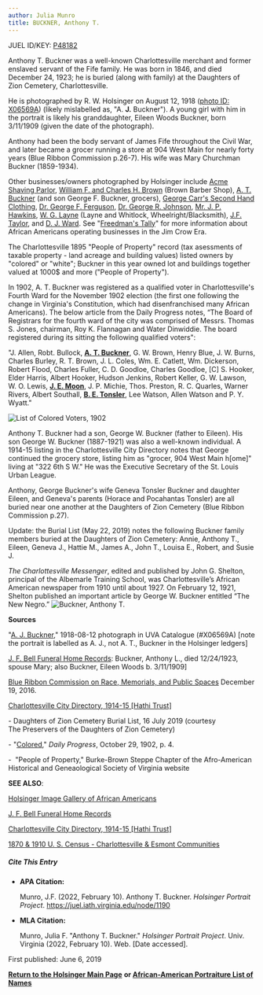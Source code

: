 ```yaml
---
author: Julia Munro
title: BUCKNER, Anthony T.
---
```

JUEL ID/KEY: [P48182](http://juel.iath.virginia.edu/public_person?person=48182 "P48182")

Anthony T. Buckner was a well-known Charlottesville merchant and former enslaved servant of the Fife family. He was born in 1846, and died December 24, 1923; he is buried (along with family) at the Daughters of Zion Cemetery, Charlottesville.

He is photographed by R. W. Holsinger on August 12, 1918 ([photo ID: X06569A](http://hero.village.virginia.edu/~rwb3y/hol-uv/?manifests=manifests-hol.json#?c=0&m=0&s=0&cv=338&xywh=-2571%2C-222%2C7914%2C4427 "Buckner, Anthony T.")) (likely mislabelled as, "A. **J.** Buckner"). A young girl with him in the portrait is likely his granddaughter, Eileen Woods Buckner, born 3/11/1909 (given the date of the photograph).

Anthony had been the body servant of James Fife throughout the Civil War, and later became a grocer running a store at 904 West Main for nearly forty years (Blue Ribbon Commission p.26-7). His wife was Mary Churchman Buckner (1859-1934). 

Other businesses/owners photographed by Holsinger include [Acme Shaving Parlor](http://juel.iath.virginia.edu/node/2164 "Acme Shaving Parlor Ad"), [William F. and Charles H. Brown](http://juel.iath.virginia.edu/node/1186 "William F. and Charles H. Brown") (Brown Barber Shop), [A. T. Buckner](http://juel.iath.virginia.edu/node/1190 "Buckner, A. T.") (and son George F. Buckner, grocers), [George Carr's Second Hand Clothing](https://juel.iath.virginia.edu/node/1127 "George Carr's Second Hand Clothing"), [Dr. George F. Ferguson](http://juel.iath.virginia.edu/node/1129 "Dr. George R. Ferguson"), [Dr. George R. Johnson](http://juel.iath.virginia.edu/node/1216 "Dr. Johnson"), [Mr. J. P. Hawkins](http://juel.iath.virginia.edu/node/1307 "Mr. J.P. Hawkins"), [W. G. Layne](http://juel.iath.virginia.edu/node/1504 "W. G. Layne") (Layne and Whitlock, Wheelright/Blacksmith), [J.F. Taylor](http://juel.iath.virginia.edu/node/2180 "J.F. Taylor"), and [D. J. Ward](http://juel.iath.virginia.edu/node/1530 "D.J. Ward"). See "[Freedman's Tally](https://americanhistory.si.edu/blog/freedoms-tally-african-american-business-jim-crow-south "\"Freedman's Tally\"")" for more information about African Americans operating businesses in the Jim Crow Era.

The Charlottesville 1895 "People of Property" record (tax asessments of taxable property - land acreage and building values) listed owners by "colored" or "white"; Buckner in this year owned lot and buildings together valued at 1000$ and more ("People of Property").  

In 1902, A. T. Buckner was registered as a qualified voter in Charlottesville's Fourth Ward for the November 1902 election (the first one following the change in Virginia's Constitution, which had disenfranchised many African Americans). The below article from the Daily Progress notes, “The Board of Registrars for the fourth ward of the city was comprised of Messrs. Thomas S. Jones, chairman, Roy K. Flannagan and Water Dinwiddie. The board registered during its sitting the following qualified voters": 

"J. Allen, Robt. Bullock, [**A. T. Buckner**](http://juel.iath.virginia.edu/node/1190 "Buckner, A. T."), G. W. Brown, Henry Blue, J. W. Burns, Charles Burley, R. T. Brown, J. L. Coles, Wm. E. Catlett, Wm. Dickerson, Robert Flood, Charles Fuller, C. D. Goodloe, Charles Goodloe, \[C\] S. Hooker, Elder Harris, Albert Hooker, Hudson Jenkins, Robert Keller, G. W. Lawson, W. O. Lewis, [**J. E. Moon**](http://juel.iath.virginia.edu/node/1533#overlay-context=node/996 "Moon, John E."), J. P. Michie, Thos. Preston, R. C. Quarles, Warner Rivers, Albert Southall, [**B. E. Tonsler**](http://juel.iath.virginia.edu/node/1447 "Tonsler, B. E."), Lee Watson, Allen Watson and P. Y. Wyatt." 

![List of Colored Voters, 1902](http://juel.iath.virginia.edu/sites/default/files/media/images/Screen%20Shot%202019-11-19%20at%2011.32.10%20AM.png "List of Colored Voters, 1902")

Anthony T. Buckner had a son, George W. Buckner (father to Eileen). His son George W. Buckner (1887-1921) was also a well-known individual. A 1914-15 listing in the Charlottesville City Directory notes that George continued the grocery store, listing him as "grocer, 904 West Main h\[ome\]" living at "322 6th S W." He was the Executive Secretary of the St. Louis Urban League.

Anthony, George Buckner's wife Geneva Tonsler Buckner and daughter Eileen, and Geneva's parents (Horace and Pocahantas Tonsler) are all buried near one another at the Daughters of Zion Cemetery (Blue Ribbon Commission p.27).  

Update: the Burial List (May 22, 2019) notes the following Buckner family members buried at the Daughters of Zion Cemetery: Annie, Anthony T., Eileen, Geneva J., Hattie M., James A., John T., Louisa E., Robert, and Susie J.

_The Charlottesville Messenger_, edited and published by John G. Shelton, principal of the Albemarle Training School, was Charlottesville’s African American newspaper from 1910 until about 1927. On February 12, 1921, Shelton published an important article by George W. Buckner entitled “The New Negro.” ![Buckner, Anthony T.](https://iiif.lib.virginia.edu/iiif/uva-lib:1049555/full/1000,1337/0/default.jpg "Buckner, Anthony T.")

**Sources**

"[A. J. Buckner](http://search.lib.virginia.edu/catalog/uva-lib:1049555#?c=0&m=0&s=0&cv=0&xywh=-1301%2C-1%2C5375%2C3985 "A. J. Buckner")," 1918-08-12 photograph in UVA Catalogue (#X06569A) \[note the portrait is labelled as A. J., not A. T., Buckner in the Holsinger ledgers\]

[J. F. Bell Funeral Home Records](http://www2.vcdh.virginia.edu/jfbell/person-search.php?any=buckner&a=&c=&b=&d=&go=1&submit.x=27&submit.y=24 "J. F. Bell Funeral Home Records"): Buckner, Anthony L., died 12/24/1923, spouse Mary; also Buckner, Eileen Woods b. 3/11/1909\]

[Blue Ribbon Commission on Race, Memorials, and Public Spaces](http://blairhawkins.net/RH/2016BRCReport.pdf "Blue Ribbon Commission on Race, Memorials, and Public Spaces") December 19, 2016.  
  
[Charlottesville City Directory, 1914-15 \[Hathi Trust\]](https://babel.hathitrust.org/cgi/pt?id=uva.x000196692 "Charlottesville City Directory, 1914-15")

\- Daughters of Zion Cemetery Burial List, 16 July 2019 (courtesy The Preservers of the Daughters of Zion Cemetery)

\- "[Colored](http://juel.iath.virginia.edu/node/1532 "List of Colored Voters, October 29, 1902")," _Daily Progress_, October 29, 1902, p. 4.   
  
\-  "People of Property," Burke-Brown Steppe Chapter of the Afro-American Historical and Geneaological Society of Virginia website

**SEE ALSO**:

[Holsinger Image Gallery of African Americans](http://rwholsingerphotos.org/images.php "Holsinger Image Gallery of African Americans")

[J. F. Bell Funeral Home Records](http://www2.vcdh.virginia.edu/afam/raceandplace/perl_scripts/funeral_search.html "J. F. Bell Funeral Home Database")

[Charlottesville City Directory, 1914-15 \[Hathi Trust\]](https://catalog.hathitrust.org/Record/101954103 "Charlottesville City Directory, 1914-15") 

[1870 & 1910 U. S. Census - Charlottesville & Esmont Communities](http://www2.vcdh.virginia.edu/afam/raceandplace/census/search_both.html "1870 & 1910 U. S. Census: Charlottesville and Esmont Communities")

##### **Cite This Entry**

*   **APA Citation:**
    
    Munro, J.F. (2022, February 10). Anthony T. Buckner. _Holsinger Portrait Project_. https://juel.iath.virginia.edu/node/1190
    
*   **MLA Citation:**
    
    Munro, Julia F. "Anthony T. Buckner." _Holsinger Portrait Project_. Univ. Virginia (2022, February 10). Web. \[Date accessed\].
    

First published: June 6, 2019    

[**Return to the Holsinger Main Page**](http://juel.iath.virginia.edu/node/980) **or [African-American Portraiture List of Names](http://juel.iath.virginia.edu/node/996)**